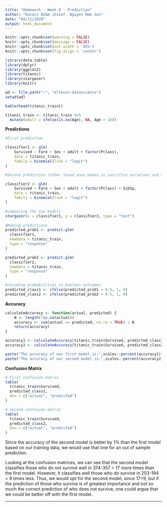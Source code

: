 ```yaml
---
title: "Homework - Week 8 - Prediction"
author: "Kovács Ádám József, Nguyen Nam Son"
date: "04/11/2020"
output: html_document
---
```


```r

knitr::opts_chunk$set(warning = FALSE)
knitr::opts_chunk$set(message = FALSE)
knitr::opts_chunk$set(out.width = '65%')
knitr::opts_chunk$set(fig.align = 'center')

library(data.table)
library(dplyr)
library(ggplot2)
library(titanic)
library(stargazer)
library(knitr)

wd <- file.path("~", "eltecon-datascience")
setwd(wd)

kable(head(titanic_train))

titanic_train <- titanic_train %>%
  mutate(adult = ifelse(is.na(Age), NA, Age > 18))

```

**Predictions**

```r

#First prediction

classifier1 <- glm(
    Survived ~ Fare + Sex + adult + factor(Pclass),
    data = titanic_train,
    family = binomial(link = "logit")
)

#Second prediction (other loved ones makes us sacrifice ourselves and devote attention during such critic times)

classifier2 <- glm(
    Survived ~ Fare + Sex + adult + factor(Pclass) + SibSp,
    data = titanic_train,
    family = binomial(link = "logit")
)

#comparing the two models
stargazer(x = classifier1, y = classifier2, type = "text")
 
#Making prediCtions
predicted_prob1 <- predict.glm(
  classifier1,
  newdata = titanic_train,
  type = "response"
)

predicted_prob2 <- predict.glm(
  classifier2,
  newdata = titanic_train,
  type = "response"
)

#recoding probabilities to boolean outcomes
predicted_class1 <- ifelse(predicted_prob1 > 0.5, 1, 0)
predicted_class2 <- ifelse(predicted_prob2 > 0.5, 1, 0)


```

**Accuracy**

```r

calculateAccuracy <- function(actual, predicted) {
    N <- length(!is.na(actual))
    accuracy <- sum(actual == predicted, na.rm = TRUE) / N
    return(accuracy)
}

accuracy1 <- calculateAccuracy(titanic_train$Survived, predicted_class1)
accuracy2 <- calculateAccuracy(titanic_train$Survived, predicted_class2)

paste("The accuracy of our first model is:",scales::percent(accuracy1))
paste("The accuracy of our second model is:",scales::percent(accuracy2))

```

**Confusion Matrix**

```r

# First confusion matrix
table(
  titanic_train$Survived,
  predicted_class1,
  dnn = c("actual", "predicted")
)

# Second confusion matrix
table(
  titanic_train$Survived,
  predicted_class2,
  dnn = c("actual", "predicted")
)

```


Since the accuracy of the second model is better by 1% than the first model based on our training data, we would use that one for an out of sample prediction.

Looking at the confusion matrices, we can see that the second model classifies those who do not survive well in 374-357 = 17 more times than the first model. However, it classifies well those who do survive in 203-194 = 9 times less. Thus, we would opt for the second model, since 17>9, but if the prediction of those who survive is of greatest importance and not so much the correct prediction of who does not survive, one could argue that we could be better off with the first model.

***
